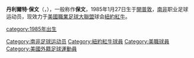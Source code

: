 {{Football player infobox| playername= 保文
| fullname = Danleigh Borman
| nickname = 
| image = [[Image:Danleigh_Borman_in_2008.jpg|200px]]
| dateofbirth = {{birth date and age|1985|1|27}}
| cityofbirth = [[開普敦|開普敦]]
| countryofbirth = {{flag|SAF|1928}}
| height = {{height|ft=5|in=9}}
| currentclub  = [[紐約紅牛|紐約紅牛]]
| clubnumber = 12
| position = [[中場|中場]]
| youthyears = <br>2004-2007
| youthclubs = [[山度士足球俱乐部|山度士]]<br>[[羅德島大學|羅德島大學]]
| years = 2006-2007<br>2008-
| clubs = {{link-en|羅德島足球俱樂部|Rhode Island Stingrays|羅德島}}<br>[[紐約紅牛|紐約紅牛]]
| caps(goals) = 20 {{0}}(7)<br>11 {{0}}(2)
| nationalyears = 
| nationalteam = 
| nationalcaps(goals) = 
| pcupdate = 4 June 2008
| ntupdate =
}}
'''丹利爾特·保文'''（{{lang-en|Danleigh Borman}}，{{bd|1985年|1月27日||}}），一般称作'''保文'''，1985年1月27日生于[[開普敦|開普敦]]，[[南非|南非]]职业足球运动员，现效力于[[美國職業足球大聯盟|美國職業足球大聯盟]]球会[[紐約紅牛|紐約紅牛]]。

{{DEFAULTSORT:Borman, Danleigh}}
[[Category:南非足球运动员|Category:南非足球运动员]]
[[category:1985年出生|category:1985年出生]]
[[Category:紐約紅牛球員|Category:紐約紅牛球員]]
[[Category:美職球員|Category:美職球員]]
[[Category:美國外籍足球運動員|Category:美國外籍足球運動員]]